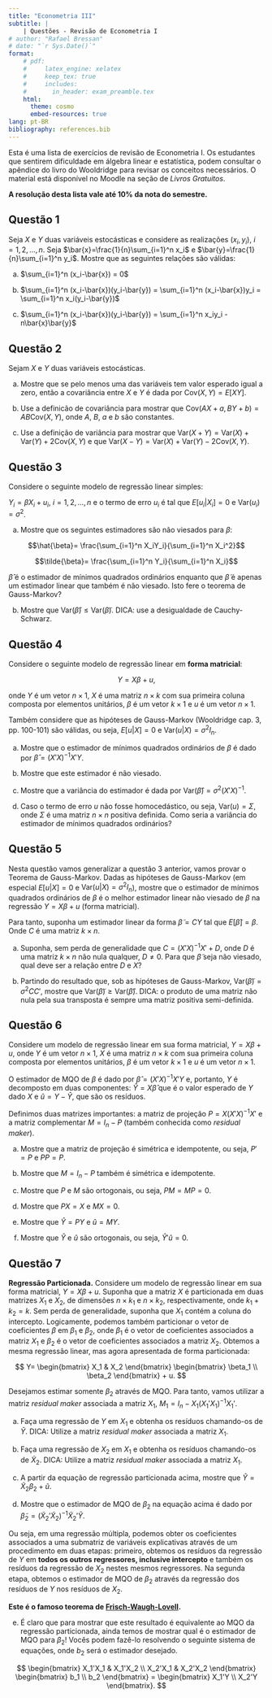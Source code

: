 ```yaml
---
title: "Econometria III"
subtitle: |
    | Questões - Revisão de Econometria I
# author: "Rafael Bressan"
# date: "`r Sys.Date()`"
format: 
    # pdf:
    #     latex_engine: xelatex
    #     keep_tex: true
    #     includes: 
    #       in_header: exam_preamble.tex
    html: 
      theme: cosmo
      embed-resources: true
lang: pt-BR
bibliography: references.bib
---
```


Esta é uma lista de exercícios de revisão de Econometria I. Os estudantes que sentirem dificuldade em álgebra linear e estatística, podem consultar o apêndice do livro do Wooldridge para revisar os conceitos necessários. O material está disponível no Moodle na seção de _Livros Gratuitos_.

**A resolução desta lista vale até 10% da nota do semestre.**

## Questão 1 

Seja $X$ e $Y$ duas variáveis estocásticas e considere as realizações $(x_i, y_i)$, $i=1,2,\ldots,n$. Seja $\bar{x}=\frac{1}{n}\sum_{i=1}^n x_i$ e $\bar{y}=\frac{1}{n}\sum_{i=1}^n y_i$. Mostre que as seguintes relações são válidas:

a. $\sum_{i=1}^n (x_i-\bar{x}) = 0$

b. $\sum_{i=1}^n (x_i-\bar{x})(y_i-\bar{y}) = \sum_{i=1}^n (x_i-\bar{x})y_i = \sum_{i=1}^n x_i(y_i-\bar{y})$

c. $\sum_{i=1}^n (x_i-\bar{x})(y_i-\bar{y}) = \sum_{i=1}^n x_iy_i - n\bar{x}\bar{y}$


## Questão 2

Sejam $X$ e $Y$ duas variáveis estocásticas. 

a. Mostre que se pelo menos uma das variáveis tem valor esperado igual a zero, então a covariância entre $X$ e $Y$ é dada por $\text{Cov}(X,Y) = E[XY]$.

b. Use a definicão de covariância para mostrar que $\text{Cov}(AX+a,BY+b) = AB\text{Cov}(X,Y)$, onde $A$, $B$, $a$ e $b$ são constantes.

c. Use a definição de variância para mostrar que $\text{Var}(X+Y) = \text{Var}(X) + \text{Var}(Y) + 2\text{Cov}(X,Y)$ e que $\text{Var}(X-Y) = \text{Var}(X) + \text{Var}(Y) - 2\text{Cov}(X,Y)$.


## Questão 3

Considere o seguinte modelo de regressão linear simples:

$Y_i=\beta X_i + u_i$, $i=1,2,\ldots,n$ e o termo de erro $u_i$ é tal que $E[u_i|X_i]=0$ e $\text{Var}(u_i)=\sigma^2$.

a. Mostre que os seguintes estimadores são não viesados para $\beta$:

$$\hat{\beta}= \frac{\sum_{i=1}^n X_iY_i}{\sum_{i=1}^n X_i^2}$$

$$\tilde{\beta}= \frac{\sum_{i=1}^n Y_i}{\sum_{i=1}^n X_i}$$

$\hat{\beta}$ é o estimador de mínimos quadrados ordinários enquanto que $\tilde{\beta}$ é apenas um estimador linear que também é não viesado. Isto fere o teorema de Gauss-Markov?

b. Mostre que $\text{Var}(\hat{\beta}) \leq \text{Var}(\tilde{\beta})$. DICA: use a desigualdade de Cauchy-Schwarz.


## Questão 4

Considere o seguinte modelo de regressão linear em **forma matricial**:

$$Y = X\beta + u,$$

onde $Y$ é um vetor $n\times 1$, $X$ é uma matriz $n\times k$ com sua primeira coluna composta por elementos unitários, $\beta$ é um vetor $k\times 1$ e $u$ é um vetor $n\times 1$.

Também considere que as hipóteses de Gauss-Markov (Wooldridge cap. 3, pp. 100-101) são válidas, ou seja, $E[u|X]=0$ e $\text{Var}(u|X)=\sigma^2I_n$.

a. Mostre que o estimador de mínimos quadrados ordinários de $\beta$ é dado por $\hat{\beta} = (X'X)^{-1}X'Y$.

b. Mostre que este estimador é não viesado.

c. Mostre que a variância do estimador é dada por $\text{Var}(\hat{\beta}) = \sigma^2(X'X)^{-1}$.

d. Caso o termo de erro $u$ não fosse homocedástico, ou seja, $\text{Var}(u)=\Sigma$, onde $\Sigma$ é uma matriz $n\times n$ positiva definida. Como seria a variância do estimador de mínimos quadrados ordinários?


## Questão 5

Nesta questão vamos generalizar a questão 3 anterior, vamos provar o Teorema de Gauss-Markov. Dadas as hipóteses de Gauss-Markov (em especial $E[u|X]=0$ e $\text{Var}(u|X)=\sigma^2 I_n$), mostre que o estimador de mínimos quadrados ordinários de $\beta$ é o melhor estimador linear não viesado de $\beta$ na regressão $Y = X\beta + u$ (forma matricial).

Para tanto, suponha um estimador linear da forma $\tilde{\beta}=CY$ tal que $E[\tilde{\beta}]=\beta$. Onde $C$ é uma matriz $k\times n$.

a. Suponha, sem perda de generalidade que $C=(X'X)^{-1}X'+D$, onde $D$ é uma matriz $k\times n$ não nula qualquer, $D\neq 0$. Para que $\tilde{\beta}$ seja não viesado, qual deve ser a relação entre $D$ e $X$?

b. Partindo do resultado que, sob as hipóteses de Gauss-Markov, $\text{Var}(\tilde{\beta}) = \sigma^2 CC'$, mostre que $\text{Var}(\tilde{\beta}) \geq \text{Var}(\hat{\beta})$. DICA: o produto de uma matriz não nula pela sua transposta é sempre uma matriz positiva semi-definida.

## Questão 6

Considere um modelo de regressão linear em sua forma matricial, $Y = X\beta + u$, onde $Y$ é um vetor $n\times 1$, $X$ é uma matriz $n\times k$ com sua primeira coluna composta por elementos unitários, $\beta$ é um vetor $k\times 1$ e $u$ é um vetor $n\times 1$.

O estimador de MQO de $\beta$ é dado por $\hat{\beta} = (X'X)^{-1}X'Y$ e, portanto, $Y$ é decomposto em duas componentes: $\hat{Y} = X\hat{\beta}$ que é o valor esperado de $Y$ dado $X$ e $\hat{u} = Y - \hat{Y}$, que são os resíduos.

Definimos duas matrizes importantes: a matriz de projeção $P = X(X'X)^{-1}X'$ e a matriz complementar $M = I_n - P$ (também conhecida como _residual maker_).

a. Mostre que a matriz de projeção é simétrica e idempotente, ou seja, $P' = P$ e $PP = P$.

b. Mostre que $M = I_n - P$ também é simétrica e idempotente.

c. Mostre que $P$ e $M$ são ortogonais, ou seja, $PM = MP = 0$.

d. Mostre que $PX=X$ e $MX=0$.

e. Mostre que $\hat{Y} = PY$ e $\hat{u} = MY$.

f. Mostre que $\hat{Y}$ e $\hat{u}$ são ortogonais, ou seja, $\hat{Y}'\hat{u} = 0$.

## Questão 7

**Regressão Particionada.** Considere um modelo de regressão linear em sua forma matricial, $Y = X\beta + u$. Suponha que a matriz $X$ é particionada em duas matrizes $X_1$ e $X_2$, de dimensões $n\times k_1$ e $n\times k_2$, respectivamente, onde $k_1 + k_2 = k$. Sem perda de generalidade, suponha que $X_1$ contém a coluna do intercepto. Logicamente, podemos também particionar o vetor de coeficientes $\beta$ em $\beta_1$ e $\beta_2$, onde $\beta_1$ é o vetor de coeficientes associados a matriz $X_1$ e $\beta_2$ é o vetor de coeficientes associados a matriz $X_2$. Obtemos a mesma regressão linear, mas agora apresentada de forma particionada:

$$
Y=
\begin{bmatrix}
X_1 & X_2
\end{bmatrix}
\begin{bmatrix}
\beta_1 \\
\beta_2
\end{bmatrix} + u.
$$

Desejamos estimar somente $\beta_2$ através de MQO. Para tanto, vamos utilizar a matriz _residual maker_ associada a matriz $X_1$, $M_1 = I_n - X_1(X_1'X_1)^{-1}X_1'$.

a. Faça uma regressão de $Y$ em $X_1$ e obtenha os resíduos chamando-os de $\tilde{Y}$. DICA: Utilize a matriz _residual maker_ associada a matriz $X_1$.

b. Faça uma regressão de $X_2$ em $X_1$ e obtenha os resíduos chamando-os de $\tilde{X}_2$. DICA: Utilize a matriz _residual maker_ associada a matriz $X_1$.

c. A partir da equação de regressão particionada acima, mostre que $\tilde{Y}=\tilde{X}_2\beta_2+\tilde{u}$.

d. Mostre que o estimador de MQO de $\beta_2$ na equação acima é dado por $\tilde{\beta}_2 = (\tilde{X}_2'\tilde{X}_2)^{-1}\tilde{X}_2'\tilde{Y}$.

Ou seja, em uma regressão múltipla, podemos obter os coeficientes associados a uma submatriz de variáveis explicativas através de um procedimento em duas etapas: primeiro, obtemos os resíduos da regressão de $Y$ em **todos os outros regressores, inclusive intercepto** e também os resíduos da regressão de $X_2$ nestes mesmos regressores. Na segunda etapa, obtemos o estimador de MQO de $\beta_2$ através da regressão dos resíduos de $Y$ nos resíduos de $X_2$.

**Este é o famoso teorema de [Frisch-Waugh-Lovell](https://en.wikipedia.org/wiki/Frisch%E2%80%93Waugh%E2%80%93Lovell_theorem).**

e. É claro que para mostrar que este resultado é equivalente ao MQO da regressão particionada, ainda temos de mostrar qual é o estimador de MQO para $\beta_2$! Vocês podem fazê-lo resolvendo o seguinte sistema de equações, onde $b_2$ será o estimador desejado.

$$
\begin{bmatrix}
X_1'X_1 & X_1'X_2 \\
X_2'X_1 & X_2'X_2
\end{bmatrix}
\begin{bmatrix}
b_1 \\
b_2
\end{bmatrix} =
\begin{bmatrix}
X_1'Y \\
X_2'Y
\end{bmatrix}.
$$